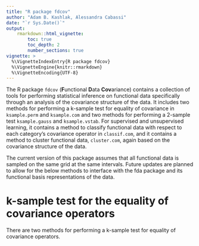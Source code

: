 ```yaml
---
title: "R package fdcov"
author: "Adam B. Kashlak, Alessandra Cabassi"
date: "`r Sys.Date()`"
output:
    rmarkdown::html_vignette:
        toc: true
        toc_depth: 2
        number_sections: true
vignette: >
  %\VignetteIndexEntry{R package fdcov}
  %\VignetteEngine{knitr::rmarkdown}
  %\VignetteEncoding{UTF-8}
---
```


The R package `fdcov` (**F**unctional **D**ata **Cov**ariance) contains a collection of tools for performing statistical inference on functional data specifically through an analysis of the covariance structure of the data. It includes two methods for performing a k-sample test for equality of covariance in `ksample.perm` and `ksample.com` and two methods for performing a 2-sample test `ksample.gauss` and `ksample.vstab`. For supervised and unsupervised learning, it contains a method to classify functional data with respect to each category's covariance operator in `classif.com`, and it contains a method to cluster functional data, `cluster.com`, again based on the covariance structure of the data.

The current version of this package assumes that all functional data is sampled on the same grid at the same intervals. Future updates are planned to allow for the below methods to interface with the fda package and its functional basis representations of the data.

# k-sample test for the equality of covariance operators

There are two methods for performing a k-sample test for equality of covariance operators.


